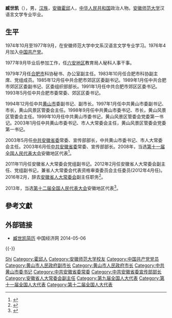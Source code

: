 '''臧世凯'''（{{bd|1952年|9月||}}），男，[[汉族|汉族]]，[[安徽|安徽]][[霍邱|霍邱]]人，[[中华人民共和国|中华人民共和国]]政治人物。[[安徽师范大学|安徽师范大学]]汉语言文学专业毕业。

== 生平 ==
1974年10月至1977年9月，在安徽师范大学中文系汉语言文学专业学习。1976年4月加入[[中国共产党|中国共产党]]。

1977年9月毕业后参加工作，任[[六安地区|六安地区]]教育局人秘科人事干事。

1979年7月任[[合肥市|合肥市]]科协秘书、办公室副主任。1983年10月任合肥市科协副主席、党组成员。1985年12月任中共合肥市郊区区委副书记。1989年1月任中共合肥市郊区区委副书记、区委组织部部长。1991年1月任中共合肥市郊区区委书记。1993年5月任中共合肥市委常委、郊区区委书记。

1994年12月任中共[[黄山市|黄山市]]委副书记、副市长。1997年1月任中共黄山市委副书记、市长，黄山风景区管委会主任。1998年9月任中共黄山市委书记、市长，黄山风景区管委会主任。1999年10月任中共黄山市委书记，黄山风景区管委会党委第一书记。2003年1月任中共黄山市委书记、市人大常委会主任，黄山风景区管委会党委第一书记。

2003年5月任[[中共安徽省委|中共安徽省委]]常委、宣传部部长，中共黄山市委书记、市人大常委会主任。2003年6月任[[中共安徽省委|中共安徽省委]]常委、宣传部部长。2008年，当选[[第十一届全国人民代表大会|第十一届全国人民代表大会]]安徽地区代表<ref>{{cite news|title=全国人大代表信息-臧世凯|url= http://210.82.31.1:8084/delegate/viewDelegate.action?dbid=113028|accessdate=2013-04-05|newspaper=全国人大网|archive-url=https://web.archive.org/web/20140528014724/http://www.npc.gov.cn/delegate/viewDelegate.action?dbid=113028|archive-date=2014-05-28|dead-url=yes}}</ref>。

2011年11月任安徽省人大常委会党组副书记。2012年2月任安徽省人大常委会副主任、党组副书记，兼省人大常委会代表资格审查委员会主任委员(2012年4月任)。2016年2月，辞去[[安徽省人大常委会|安徽省人大常委会]]副主任职务<ref>{{cite news|title=臧世凯、沈卫国、陈先森到龄辞去安徽省人大常委会副主任|url=http://www.thepaper.cn/newsDetail_forward_1433873|accessdate=2016-02-20|newspaper=澎湃新闻|archive-date=2019-07-13|archive-url=https://web.archive.org/web/20190713193553/http://www.thepaper.cn/newsDetail_forward_1433873|dead-url=no}}</ref>。

2013年，当选[[第十二届全国人民代表大会|第十二届全国人民代表大会]]安徽地区代表<ref>{{cite news|title=全国人大代表信息-臧世凯|url= http://210.82.31.1:8084/delegate/viewDelegate.action?dbid=121026|accessdate=2013-04-05|newspaper=全国人大网|archive-url=https://web.archive.org/web/20140527230856/http://www.npc.gov.cn/delegate/viewDelegate.action?dbid=121026|archive-date=2014-05-27|dead-url=yes}}</ref>。

== 參考文獻 ==
{{reflist}}

== 外部链接 ==
* [http://district.ce.cn/newarea/sddy/201301/31/t20130131_24081764_1.shtml 臧世凯简历] {{Wayback|url=http://district.ce.cn/newarea/sddy/201301/31/t20130131_24081764_1.shtml |date=20190822174237 }} 中国经济网 2014-05-06

{{-}}
{{start box}}
{{s-ppo|cpc}}
{{s-before|[[骆惠宁|骆惠宁]]}}
{{s-title|[[中国共产党安徽省委员会|中国共产党安徽省委员会]]宣传部部长|2003年5月－2011年10月}}
{{s-after|[[唐承沛|唐承沛]]}}
{{s-before|[[赵正永|赵正永]]}}
{{s-title|[[中国共产党黄山市委员会|中国共产党黄山市委员会]]书记|1998年9月－2003年6月}}
{{s-after|[[王启敏|王启敏]]}}
{{s-gov|prc}}
{{s-before|[[桂建平|桂建平]]}}
{{s-title|[[黄山市人民政府|黄山市人民政府]]市长|1997年1月－1999年10月}}
{{s-after|[[饶益刚|饶益刚]]}}
{{end box}}

{{Authority control}}
{{DEFAULTSORT:Zang臧}}
[[Category:臧姓|Shi]]
[[Category:霍邱人|Category:霍邱人]]
[[Category:安徽师范大学校友|Category:安徽师范大学校友]]
[[Category:中国共产党党员|Category:中国共产党党员]]
[[Category:黄山市人民政府副市长|Category:黄山市人民政府副市长]]
[[Category:黄山市人民政府市长|Category:黄山市人民政府市长]]
[[Category:中共黄山市委书记|Category:中共黄山市委书记]]
[[Category:中共安徽省委常委|Category:中共安徽省委常委]]
[[Category:中共安徽省委宣传部部长|Category:中共安徽省委宣传部部长]]
[[Category:安徽省人大常委会副主任|Category:安徽省人大常委会副主任]]
[[Category:第九届全国人大代表|Category:第九届全国人大代表]]
[[Category:第十一届全国人大代表|Category:第十一届全国人大代表]]
[[Category:第十二届全国人大代表|Category:第十二届全国人大代表]]